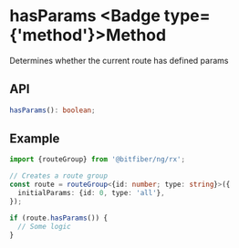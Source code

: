 
# hasParams <Badge type={'method'}>Method</Badge>

Determines whether the current route has defined params

## API

```ts copy
hasParams(): boolean;
```

## Example

```ts copy
import {routeGroup} from '@bitfiber/ng/rx';

// Creates a route group
const route = routeGroup<{id: number; type: string}>({
  initialParams: {id: 0, type: 'all'},
});

if (route.hasParams()) {
  // Some logic
}
```
